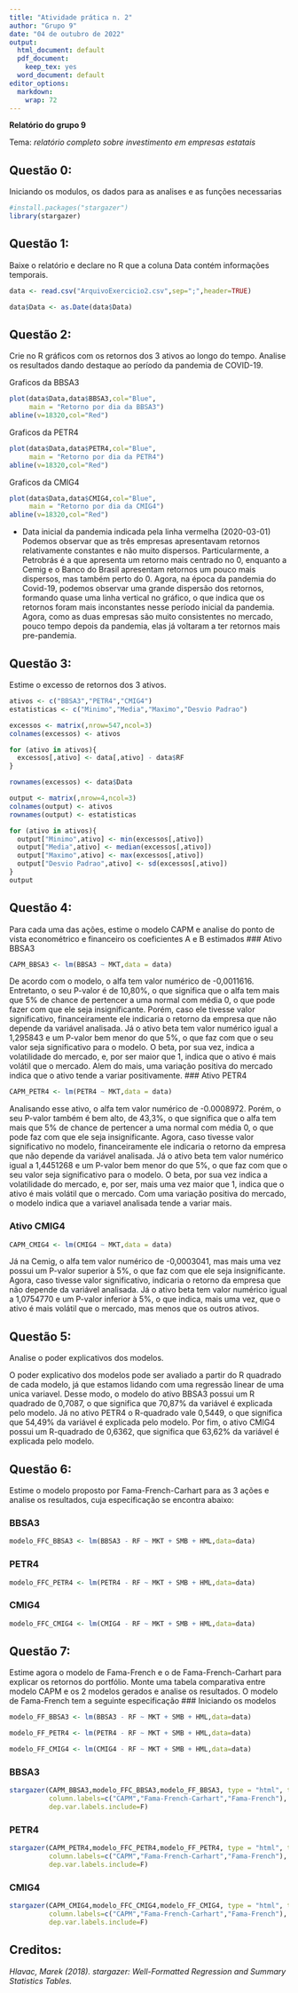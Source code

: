 ```yaml
---
title: "Atividade prática n. 2"
author: "Grupo 9"
date: "04 de outubro de 2022"
output:
  html_document: default
  pdf_document:
    keep_tex: yes
  word_document: default
editor_options: 
  markdown: 
    wrap: 72
---
```


**Relatório do grupo 9**

Tema: *relatório completo sobre investimento em empresas estatais*

## Questão 0:

Iniciando os modulos, os dados para as analises e as funções necessarias

```r
#install.packages("stargazer")
library(stargazer)
```

## Questão 1:

Baixe o relatório e declare no R que a coluna Data contém informações
temporais.

```r
data <- read.csv("ArquivoExercicio2.csv",sep=";",header=TRUE)

data$Data <- as.Date(data$Data)
```

## Questão 2:

Crie no R gráficos com os retornos dos 3 ativos ao longo do tempo.
Analise os resultados dando destaque ao período da pandemia de COVID-19.

Graficos da BBSA3

```r
plot(data$Data,data$BBSA3,col="Blue",
     main = "Retorno por dia da BBSA3")
abline(v=18320,col="Red")
```

Graficos da PETR4

```r
plot(data$Data,data$PETR4,col="Blue",
     main = "Retorno por dia da PETR4")
abline(v=18320,col="Red")
```

Graficos da CMIG4

```r
plot(data$Data,data$CMIG4,col="Blue",
     main = "Retorno por dia da CMIG4")
abline(v=18320,col="Red")
```
  * Data inicial da pandemia indicada pela linha vermelha (2020-03-01)
  Podemos observar que as três empresas apresentavam retornos relativamente constantes e não muito dispersos. Particularmente, a Petrobrás é a  que apresenta um retorno mais centrado no 0, enquanto a Cemig e o Banco do Brasil apresentam retornos um pouco mais dispersos, mas também perto do 0. Agora, na época da pandemia do Covid-19, podemos observar uma grande dispersão dos retornos, formando quase uma linha vertical no gráfico, o que indica que os retornos foram mais inconstantes nesse período inicial da pandemia. Agora, como as duas empresas são muito consistentes no mercado, pouco tempo depois da pandemia, elas já voltaram a ter retornos mais pre-pandemia.

## Questão 3:

Estime o excesso de retornos dos 3 ativos.

```r
ativos <- c("BBSA3","PETR4","CMIG4")
estatisticas <- c("Minimo","Media","Maximo","Desvio Padrao")

excessos <- matrix(,nrow=547,ncol=3)
colnames(excessos) <- ativos

for (ativo in ativos){
  excessos[,ativo] <- data[,ativo] - data$RF
}

rownames(excessos) <- data$Data

output <- matrix(,nrow=4,ncol=3)
colnames(output) <- ativos
rownames(output) <- estatisticas

for (ativo in ativos){
  output["Minimo",ativo] <- min(excessos[,ativo])
  output["Media",ativo] <- median(excessos[,ativo])
  output["Maximo",ativo] <- max(excessos[,ativo])
  output["Desvio Padrao",ativo] <- sd(excessos[,ativo])
}
output
```

## Questão 4:

Para cada uma das ações, estime o modelo CAPM e analise do ponto de vista
econométrico e financeiro os coeficientes A e B estimados
### Ativo BBSA3
```r
CAPM_BBSA3 <- lm(BBSA3 ~ MKT,data = data)
```
  De acordo com o modelo, o alfa tem valor numérico de -0,0011616. Entretanto, o seu P-valor é de 10,80%, o que significa que o alfa tem mais que 5% de chance de pertencer a uma normal com média 0, o que pode fazer com que ele seja insignificante. Porém, caso ele tivesse valor significativo, financeiramente ele indicaria o retorno da empresa que não depende da variável analisada. Já o ativo beta tem valor numérico igual a 1,295843 e um P-valor bem menor do que 5%, o que faz com que o seu valor seja significativo para o modelo. O beta, por sua vez, indica a volatilidade do mercado, e, por ser maior que 1, indica que o ativo é mais volátil que o mercado. Alem do mais, uma variação positiva do mercado indica que o ativo tende a variar positivamente.
### Ativo PETR4
```r
CAPM_PETR4 <- lm(PETR4 ~ MKT,data = data)
```
  Analisando esse ativo, o alfa tem valor numérico de -0.0008972. Porém, o seu P-valor também é bem alto, de 43,3%, o que significa que o alfa tem mais que 5% de chance de pertencer a uma normal com média 0, o que pode faz com que ele seja insignificante. Agora, caso tivesse valor significativo no modelo, financeiramente ele indicaria o retorno da empresa que não depende da variável analisada. Já o ativo beta tem valor numérico igual a 1,4451268 e um P-valor bem menor do que 5%, o que faz com que o seu valor seja significativo para o modelo. O beta, por sua vez indica a volatilidade do mercado, e, por ser, mais uma vez maior que 1, indica que o ativo é mais volátil que o mercado. Com uma variação positiva do mercado, o modelo indica que a variavel analisada tende a variar mais.

### Ativo CMIG4 
```r
CAPM_CMIG4 <- lm(CMIG4 ~ MKT,data = data)
```
  Já na Cemig, o alfa tem valor numérico de -0,0003041, mas mais uma vez possui um P-valor superior à 5%, o que faz com que ele seja insignificante. Agora, caso tivesse valor significativo, indicaria o retorno da empresa que não depende da variável analisada. Já o ativo beta tem valor numérico igual a 1,0754770 e um P-valor inferior à 5%, o que indica, mais uma vez, que o ativo é mais volátil que o mercado, mas menos que os outros ativos.

## Questão 5:

Analise o poder explicativos dos modelos.

  O poder explicativo dos modelos pode ser avaliado a partir do R quadrado de cada modelo, já que estamos lidando com uma regressão linear de uma unica variavel. Desse modo, o modelo do ativo BBSA3 possui um R quadrado de 0,7087, o que significa que 70,87% da variável é explicada pelo modelo. Já no ativo PETR4 o R-quadrado vale 0,5449, o que significa que 54,49% da variável é explicada pelo modelo. Por fim, o ativo CMIG4 possui um R-quadrado de 0,6362, que significa que 63,62% da variável é explicada pelo modelo.
  
## Questão 6:

  Estime o modelo proposto por Fama-French-Carhart para as 3 ações e analise os
resultados, cuja especificação se encontra abaixo:

### BBSA3
```r
modelo_FFC_BBSA3 <- lm(BBSA3 - RF ~ MKT + SMB + HML,data=data)
```

### PETR4
```r
modelo_FFC_PETR4 <- lm(PETR4 - RF ~ MKT + SMB + HML,data=data)
```

### CMIG4
```r
modelo_FFC_CMIG4 <- lm(CMIG4 - RF ~ MKT + SMB + HML,data=data)
```

## Questão 7:
  Estime agora o modelo de Fama-French e o de Fama-French-Carhart para explicar
os retornos do portfólio. Monte uma tabela comparativa entre modelo CAPM e os
2 modelos gerados e analise os resultados. O modelo de Fama-French tem a
seguinte especificação
### Iniciando os modelos
```r
modelo_FF_BBSA3 <- lm(BBSA3 - RF ~ MKT + SMB + HML,data=data)

modelo_FF_PETR4 <- lm(PETR4 - RF ~ MKT + SMB + HML,data=data)

modelo_FF_CMIG4 <- lm(CMIG4 - RF ~ MKT + SMB + HML,data=data)
```


### BBSA3
```r
stargazer(CAPM_BBSA3,modelo_FFC_BBSA3,modelo_FF_BBSA3, type = "html", title = "Comparação de regressões - BBSA3",
          column.labels=c("CAPM","Fama-French-Carhart","Fama-French"),
          dep.var.labels.include=F)
```

### PETR4
```r
stargazer(CAPM_PETR4,modelo_FFC_PETR4,modelo_FF_PETR4, type = "html", title = "Comparação de regressões - PETR4",
          column.labels=c("CAPM","Fama-French-Carhart","Fama-French"),
          dep.var.labels.include=F)
```

### CMIG4
```r
stargazer(CAPM_CMIG4,modelo_FFC_CMIG4,modelo_FF_CMIG4, type = "html", title = "Comparação de regressões - CMIG4",
          column.labels=c("CAPM","Fama-French-Carhart","Fama-French"),
          dep.var.labels.include=F)

```

## Creditos: 
*Hlavac, Marek (2018). stargazer: Well-Formatted Regression and Summary Statistics Tables.*